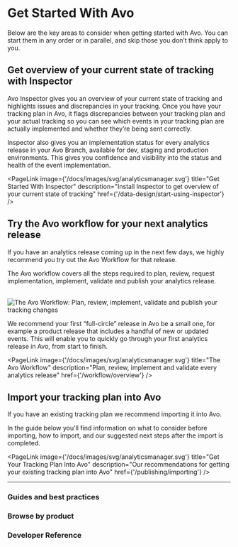 

# Get Started With Avo

Below are the key areas to consider when getting started with Avo. You
can start them in any order or in parallel, and skip those you
don’t think apply to you.

## Get overview of your current state of tracking with Inspector

Avo Inspector gives you an overview of your current state of tracking
and highlights issues and discrepancies in your tracking. Once you
have your tracking plan in Avo, it flags discrepancies between your
tracking plan and your actual tracking so you can see which events in
your tracking plan are actually implemented and whether they’re being
sent correctly.

Inspector also gives you an implementation status for every analytics
release in your Avo Branch, available for dev, staging and production
environments. This gives you confidence and visibility into the status
and health of the event implementation.

<PageLink
  image={'/docs/images/svg/analyticsmanager.svg'}
  title="Get Started With Inspector"
  description="Install Inspector to get overview of your current state of tracking"
  href={'/data-design/start-using-inspector'}
/>

## Try the Avo workflow for your next analytics release

If you have an analytics release coming up in the next few days, we
highly recommend you try out the Avo Workflow for that release.

The Avo workflow covers all the steps required to plan, review,
request implementation, implement, validate and publish your analytics
release.

<br />
<Zoom>
  <Image
    src="/docs/images/avo-workflow.png"
    width={3776}
    height={2263}
    alt="The Avo Workflow: Plan, review, implement, validate and publish your tracking changes"
  />
</Zoom>

We recommend your first “full-circle” release in Avo be a small one,
for example a product release that includes a handful of new or
updated events. This will enable you to quickly go through your first
analytics release in Avo, from start to finish.

<PageLink
  image={'/docs/images/svg/analyticsmanager.svg'}
  title="The Avo Workflow"
  description="Plan, review, implement and validate every analytics release"
  href={'/workflow/overview'}
/>

## Import your tracking plan into Avo

If you have an existing tracking plan we recommend importing it into
Avo.

In the guide below you'll find information on what to consider
before importing, how to import, and our suggested next steps after
the import is completed.

<PageLink
  image={'/docs/images/svg/analyticsmanager.svg'}
  title="Get Your Tracking Plan Into Avo"
  description="Our recommendations for getting your existing tracking plan into Avo"
  href={'/publishing/importing'}
/>



---

### Guides and best practices

<TwoCol>
  <PageLink
    image={'/docs/images/svg/dev.svg'}
    title="Avo 101 For Developers"
    description="Codegen, Inspector and Debuggers—What’s the difference?"
    href={'/implementation/devs-101'}
  />
  <PageLink
    image={'/docs/images/svg/analyticsmanager.svg'}
    title="Designing Data In Avo"
    description="How to define metrics, events and properties step by step"
    href={'/data-design/start-data-design'}
  />
  <PageLink
    image={'/docs/images/svg/analyticsmanager.svg'}
    title="Multi-Product Workspaces"
    description="How to organize a tracking plan for multiple products"
    href={'/data-design/organizing-multi-product-workspaces'}
  />
</TwoCol>

### Browse by product

<TwoCol>
  <PageLink
    image={'/docs/images/svg/analyticsmanager.svg'}
    title="Tracking Plan Management"
    description="Collaborate with your team on tracking plan changes"
    href={'/data-design/quick-start'}
  />
  <PageLink
    image={'/docs/images/svg/analyticsmanager.svg'}
    title="Tracking Plan Audit"
    description="Verify that all tracking plan changes follow your tracking plan rules"
    href={'/audit/overview'}
  />
  <PageLink
    image={'/docs/images/svg/analyticsmanager.svg'}
    title="Avo Inspector"
    description="Get overview of your current state of tracking"
    href={'/data-design/start-using-inspector'}
  />
  <PageLink
    image={'/docs/images/svg/analyticsmanager.svg'}
    title="Publishing"
    description="Keep your downstream schema registries in sync with the Avo"
    href={'/publishing/publishing/overview'}
  />
  <PageLink
    image={'/docs/images/svg/dev.svg'}
    title="Avo Codegen"
    description="Faster, more reliable implementation with type-safe tracking functions"
    href={'/implementation/avo-codegen-overview'}
  />
  <PageLink
    image={'/docs/images/svg/dev.svg'}
    title="Avo Debuggers"
    description="Observe events and properties as you trigger them in your app"
    href={'/implementation/start-using-visual-debugger'}
  />
</TwoCol>

### Developer Reference

<TwoCol>
  <PageLink
    image={'/docs/images/svg/dev.svg'}
    title="Avo Codegen"
    href={'/implementation/destinations'}
  />
  <PageLink
    image={'/docs/images/svg/dev.svg'}
    title="Avo Inspector"
    href={'/implementation/avo-inspector-sdk-reference'}
  />
  <PageLink
    image={'/docs/images/svg/dev.svg'}
    title="Avo Debuggers"
    href={'/implementation/start-using-visual-debugger'}
  />
</TwoCol>
